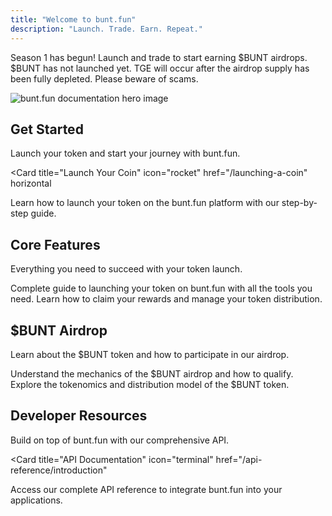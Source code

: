 ```yaml
---
title: "Welcome to bunt.fun"
description: "Launch. Trade. Earn. Repeat."
---
```


<Note>
  Season 1 has begun! Launch and trade to start earning $BUNT airdrops.
</Note>

<Warning>
$BUNT has not launched yet. TGE will occur after the airdrop supply has been fully depleted. Please beware of scams.
</Warning>

![bunt.fun documentation hero image](https://static.slank.fun/images/docs-intro.jpg)

## Get Started

Launch your token and start your journey with bunt.fun.

<Card
  title="Launch Your Coin"
  icon="rocket"
  href="/launching-a-coin"
  horizontal
>
  Learn how to launch your token on the bunt.fun platform with our step-by-step guide.
</Card>

## Core Features

Everything you need to succeed with your token launch.

<Columns cols={2}>
  <Card
    title="Launching a Coin"
    icon="coins"
    href="/launching-a-coin"
  >
    Complete guide to launching your token on bunt.fun with all the tools you need.
  </Card>
  <Card
    title="Claiming Rewards"
    icon="gift"
    href="/claiming-rewards"
  >
    Learn how to claim your rewards and manage your token distribution.
  </Card>
</Columns>

## $BUNT Airdrop

Learn about the $BUNT token and how to participate in our airdrop.

<Columns cols={2}>
  <Card
    title="How Airdrop Works"
    icon="parachute-box"
    href="/bunt-airdrop/how-airdrop-works"
  >
    Understand the mechanics of the $BUNT airdrop and how to qualify.
  </Card>
  <Card
    title="Tokenomics"
    icon="chart-line"
    href="/bunt-airdrop/tokenomics"
  >
    Explore the tokenomics and distribution model of the $BUNT token.
  </Card>
</Columns>

## Developer Resources

Build on top of bunt.fun with our comprehensive API.

<Card
  title="API Documentation"
  icon="terminal"
  href="/api-reference/introduction"
>
  Access our complete API reference to integrate bunt.fun into your applications.
</Card>

